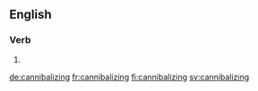==English==

===Verb===
{{head|en|present participle}}

# {{present participle of|cannibalize|lang=en}}

[[de:cannibalizing]]
[[fr:cannibalizing]]
[[fi:cannibalizing]]
[[sv:cannibalizing]]